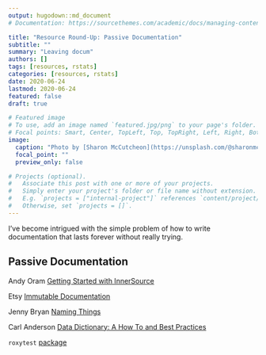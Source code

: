 ```yaml
---
output: hugodown::md_document
# Documentation: https://sourcethemes.com/academic/docs/managing-content/

title: "Resource Round-Up: Passive Documentation"
subtitle: ""
summary: "Leaving docum"
authors: []
tags: [resources, rstats]
categories: [resources, rstats]
date: 2020-06-24
lastmod: 2020-06-24
featured: false
draft: true

# Featured image
# To use, add an image named `featured.jpg/png` to your page's folder.
# Focal points: Smart, Center, TopLeft, Top, TopRight, Left, Right, BottomLeft, Bottom, BottomRight.
image:
  caption: "Photo by [Sharon McCutcheon](https://unsplash.com/@sharonmccutcheon?utm_source=unsplash&amp;utm_medium=referral&amp;utm_content=creditCopyText) on Unsplash"
  focal_point: ""
  preview_only: false

# Projects (optional).
#   Associate this post with one or more of your projects.
#   Simply enter your project's folder or file name without extension.
#   E.g. `projects = ["internal-project"]` references `content/project/deep-learning/index.md`.
#   Otherwise, set `projects = []`.
---
```


I've become intrigued with the simple problem of how to write documentation that lasts forever without really trying. 

## Passive Documentation

Andy Oram [Getting Started with InnerSource](https://www.oreilly.com/programming/free/getting-started-with-innersource.csp)

Etsy [Immutable Documentation](https://codeascraft.com/2018/10/10/etsys-experiment-with-immutable-documentation/)

Jenny Bryan [Naming Things](https://speakerdeck.com/jennybc/how-to-name-files)

Carl Anderson [Data Dictionary: A How To and Best Practices](https://medium.com/@leapingllamas/data-dictionary-a-how-to-and-best-practices-a09a685dcd61)

`roxytest` [package](https://github.com/mikldk/roxytest)
